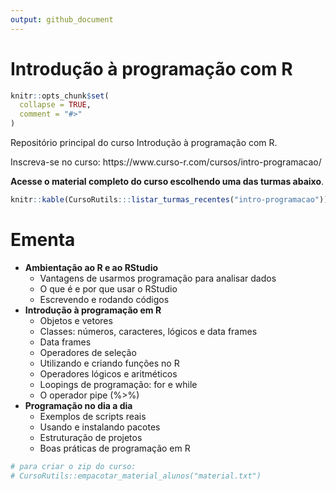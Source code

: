 ```yaml
---
output: github_document
---
```


# Introdução à programação com R

<!-- README.md is generated from README.Rmd. Please edit that file -->

```r
knitr::opts_chunk$set(
  collapse = TRUE,
  comment = "#>"
)
```

Repositório principal do curso Introdução à programação com R.

Inscreva-se no curso: https://www.curso-r.com/cursos/intro-programacao/

**Acesse o material completo do curso escolhendo uma das turmas abaixo**.

```r
knitr::kable(CursoRutils:::listar_turmas_recentes("intro-programacao"))
```

# Ementa

- **Ambientação ao R e ao RStudio**
  - Vantagens de usarmos programação para analisar dados
  - O que é e por que usar o RStudio
  - Escrevendo e rodando códigos
- **Introdução à programação em R**
  - Objetos e vetores
  - Classes: números, caracteres, lógicos e data frames
  - Data frames
  - Operadores de seleção
  - Utilizando e criando funções no R
  - Operadores lógicos e aritméticos
  - Loopings de programação: for e while
  - O operador pipe (%>%)
- **Programação no dia a dia**
  - Exemplos de scripts reais
  - Usando e instalando pacotes
  - Estruturação de projetos
  - Boas práticas de programação em R
  
  
```r
# para criar o zip do curso:
# CursoRutils::empacotar_material_alunos("material.txt")
```
  
  